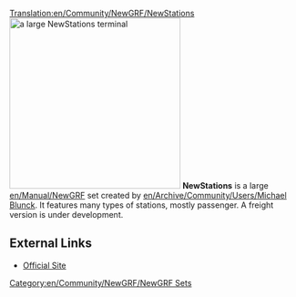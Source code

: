 [[Translation:en/Community/NewGRF/NewStations]]
[[File:en/Manual/Newgrfexampless.png|thumb|300px|right|a large NewStations terminal]]
'''NewStations''' is a large [[en/Manual/NewGRF]] set created by [[en/Archive/Community/Users/Michael Blunck]]. It features many types of stations, mostly passenger. A freight version is under development.

==External Links==
*[http://www.ewetel.net/~michael.blunck/ttd/stations.html Official Site]

[[Category:en/Community/NewGRF/NewGRF Sets]]